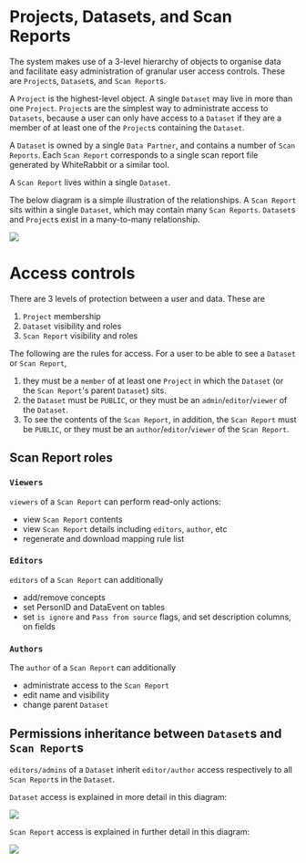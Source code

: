 # Projects, Datasets, and Scan Reports

The system makes use of a 3-level hierarchy of objects to organise data and facilitate easy
administration of granular user access controls. These are `Project`s, `Dataset`s, and
`Scan Report`s.

A `Project` is the highest-level object. A single `Dataset` may live in more than one `Project`.
`Project`s are the simplest way to administrate access to `Datasets`, because a user can only
have access to a `Dataset` if they are a member of at least one of the `Project`s containing
the `Dataset`.

A `Dataset` is owned by a single `Data Partner`, and contains a number of `Scan Reports`.
Each `Scan Report` corresponds to a single scan report file generated by WhiteRabbit or a
similar tool.

A `Scan Report` lives within a single `Dataset`.

The below diagram is a simple illustration of the relationships. A `Scan Report` sits within a
single `Dataset`, which may contain many `Scan Reports`. `Dataset`s and `Project`s exist in a
many-to-many relationship.

![](/docs/Projects-Datasets-SRs.png)

# Access controls

There are 3 levels of protection between a user and data. These are

1. `Project` membership
2. `Dataset` visibility and roles
3. `Scan Report` visibility and roles

The following are the rules for access. For a user to be able to see a `Dataset` or `Scan Report`,

1. they must be a `member` of at least one `Project` in which the `Dataset`
   (or the `Scan Report`'s parent `Dataset`) sits.
2. the `Dataset` must be `PUBLIC`, or they must be an `admin`/`editor`/`viewer` of the `Dataset`.
3. To see the contents of the `Scan Report`, in addition, the `Scan Report` must be `PUBLIC`, or
   they must be an `author`/`editor`/`viewer` of the `Scan Report`.

## Scan Report roles

### `Viewers`

`viewers` of a `Scan Report` can perform read-only actions:

- view `Scan Report` contents
- view `Scan Report` details including `editors`, `author`, etc
- regenerate and download mapping rule list

### `Editors`

`editors` of a `Scan Report` can additionally

- add/remove concepts
- set PersonID and DataEvent on tables
- set `is ignore` and `Pass from source` flags, and set description columns, on fields

### `Authors`

The `author` of a `Scan Report` can additionally

- administrate access to the `Scan Report`
- edit name and visibility
- change parent `Dataset`

## Permissions inheritance between `Dataset`s and `Scan Report`s

`editors/admins` of a `Dataset` inherit `editor/author` access respectively to all `Scan Report`s in the `Dataset`.

`Dataset` access is explained in more detail in this diagram:

![](/docs/Dataset_permissions.png)

`Scan Report` access is explained in further detail in this diagram:

![](/docs/SR_permissions.png)
